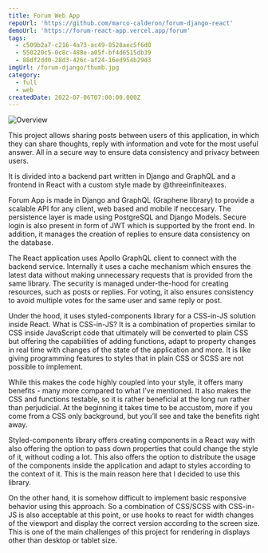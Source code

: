 ```yaml
---
title: Forum Web App
repoUrl: 'https://github.com/marco-calderon/forum-django-react'
demoUrl: 'https://forum-react-app.vercel.app/forum'
tags:
  - c509b2a7-c216-4a73-ac49-8528aec5f6d0
  - 550220c5-0c8c-488e-a05f-bf4d6515db39
  - 88df2dd0-28d3-426c-af24-16ed954b29d3
imgUrl: /forum-django/thumb.jpg
category:
  - full
  - web
createdDate: 2022-07-06T07:00:00.000Z
---
```


![Overview](/forum-django/1.jpg)

This project allows sharing posts between users of this application, in which they can share thoughts, reply with information and vote for the most useful answer. All in a secure way to ensure data consistency and privacy between users.

It is divided into a backend part written in Django and GraphQL and a frontend in React with a custom style made by @threeinfiniteaxes.

Forum App is made in Django and GraphQL (Graphene library) to provide a scalable API for any client, web based and mobile if neccesary. The persistence layer is made using PostgreSQL and Django Models. Secure login is also present in form of JWT which is supported by the front end. In addition, it manages the creation of replies to ensure data consistency on the database.

The React application uses Apollo GraphQL client to connect with the backend service. Internally it uses a cache mechanism which ensures the latest data without making unnecessary requests that is provided from the same library. The security is managed under-the-hood for creating resources, such as posts or replies. For voting, it also ensures consistency to avoid multiple votes for the same user and same reply or post.

Under the hood, it uses styled-components library for a CSS-in-JS solution inside React. What is CSS-in-JS? It is a combination of properties similar to CSS inside JavaScript code that ultimately will be converted to plain CSS but offering the capabilities of adding functions, adapt to property changes in real time with changes of the state of the application and more. It is like giving programming features to styles that in plain CSS or SCSS are not possible to implement.

While this makes the code highly coupled into your style, it offers many benefits - many more compared to what I’ve mentioned. It also makes the CSS and functions testable, so it is rather beneficial at the long run rather than perjudicial. At the beginning it takes time to be accustom, more if you come from a CSS only background, but you’ll see and take the benefits right away.

Styled-components library offers creating components in a React way with also offering the option to pass down properties that could change the style of it, without coding a lot. This also offers the option to distribute the usage of the components inside the application and adapt to styles according to the context of it. This is the main reason here that I decided to use this library.

On the other hand, it is somehow difficult to implement basic responsive behavior using this approach. So a combination of CSS/SCSS with CSS-in-JS is also acceptable at this point, or use hooks to react for width changes of the viewport and display the correct version according to the screen size. This is one of the main challenges of this project for rendering in displays other than desktop or tablet size.
